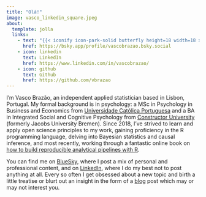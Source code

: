 ```yaml
---
title: "Olá!"
image: vasco_linkedin_square.jpeg
about:
  template: jolla
  links:
    - text: "{{< iconify icon-park-solid butterfly height=18 width=18 >}} Bluesky"
      href: https://bsky.app/profile/vascobrazao.bsky.social
    - icon: linkedin
      text: LinkedIn
      href: https://www.linkedin.com/in/vascobrazao/
    - icon: github
      text: Github
      href: https://github.com/vbrazao
---
```


I'm Vasco Brazão, an independent applied statistician based in Lisbon, Portugal. My formal background is in psychology: a MSc in Psychology in Business and Economics from [Universidade Católica Portuguesa](https://www.ucp.pt/?set_language=en) and a BA in Integrated Social and Cognitive Psychology from [Constructor University](https://constructor.university/) (formerly Jacobs University Bremen). Since 2018, I've strived to learn and apply open science principles to my work, gaining proficiency in the R programming language, delving into Bayesian statistics and causal inference, and most recently, working through a fantastic online book on [how to build reproducible analytical pipelines with R](https://raps-with-r.dev/).

You can find me on [BlueSky](https://bsky.app/profile/vascobrazao.bsky.social), where I post a mix of personal and professional content, and on [LinkedIn](https://www.linkedin.com/in/vascobrazao/), where I do my best not to post anything at all. Every so often I get obsessed about a new topic and birth a little treatise or blurt out an insight in the form of a [blog](https://vbrazao.github.io/blog/) post which may or may not interest you.
